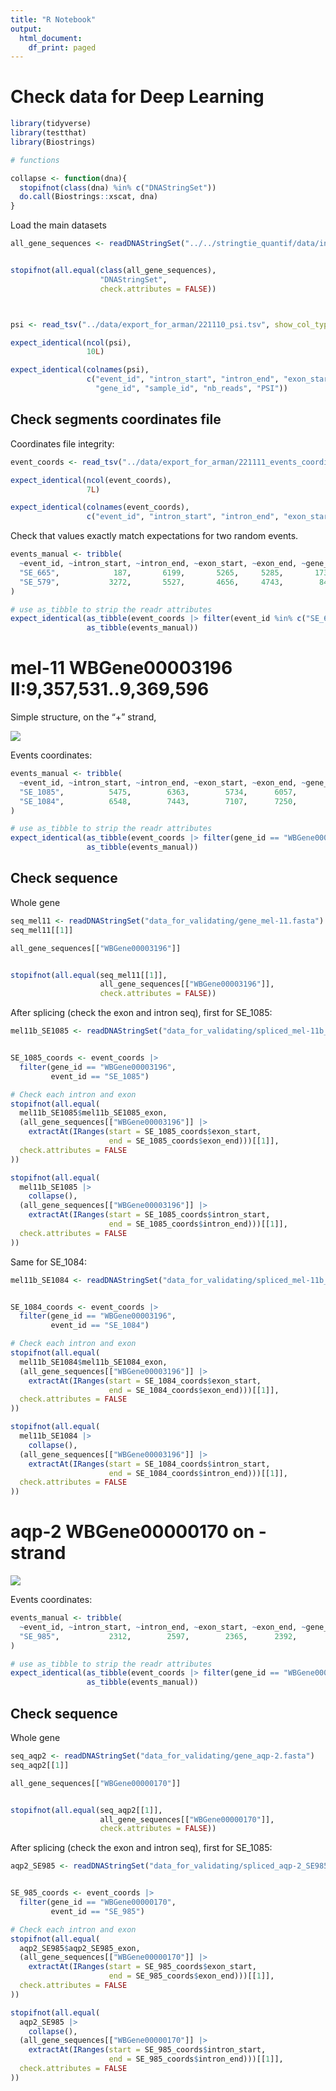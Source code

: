```yaml
---
title: "R Notebook"
output:
  html_document:
    df_print: paged
---
```


# Check data for Deep Learning


```r
library(tidyverse)
library(testthat)
library(Biostrings)

# functions

collapse <- function(dna){
  stopifnot(class(dna) %in% c("DNAStringSet"))
  do.call(Biostrings::xscat, dna)
}
```

Load the main datasets

```r
all_gene_sequences <- readDNAStringSet("../../stringtie_quantif/data/intermediates_for_DL/220920_gene_sequences.fa.gz")


stopifnot(all.equal(class(all_gene_sequences),
                    "DNAStringSet",
                    check.attributes = FALSE))



psi <- read_tsv("../data/export_for_arman/221110_psi.tsv", show_col_types = FALSE)

expect_identical(ncol(psi),
                 10L)

expect_identical(colnames(psi),
                 c("event_id", "intron_start", "intron_end", "exon_start", "exon_end", "gene_length",
                   "gene_id", "sample_id", "nb_reads", "PSI"))

```


## Check segments coordinates file

Coordinates file integrity:

```r
event_coords <- read_tsv("../data/export_for_arman/221111_events_coordinates.tsv",show_col_types = FALSE)

expect_identical(ncol(event_coords),
                 7L)

expect_identical(colnames(event_coords),
                 c("event_id", "intron_start", "intron_end", "exon_start", "exon_end", "gene_length", "gene_id"))

```



Check that values exactly match expectations for two random events.

```r
events_manual <- tribble(
  ~event_id, ~intron_start, ~intron_end, ~exon_start, ~exon_end, ~gene_length, ~gene_id,
  "SE_665",            187,       6199,       5265,     5285,       17384, "WBGene00021355",
  "SE_579",           3272,       5527,       4656,     4743,        8491, "WBGene00017342"
)

# use as_tibble to strip the readr attributes
expect_identical(as_tibble(event_coords |> filter(event_id %in% c("SE_665","SE_579"))),
                 as_tibble(events_manual))


```




#  mel-11  WBGene00003196   II:9,357,531..9,369,596

Simple structure, on the "+" strand, 

![](figures/mel-11_genome_browser.png)



Events coordinates:

```r
events_manual <- tribble(
  ~event_id, ~intron_start, ~intron_end, ~exon_start, ~exon_end, ~gene_length, ~gene_id,
  "SE_1085",          5475,        6363,        5734,      6057,        10570, "WBGene00003196",
  "SE_1084",          6548,        7443,        7107,      7250,        10570, "WBGene00003196"
)

# use as_tibble to strip the readr attributes
expect_identical(as_tibble(event_coords |> filter(gene_id == "WBGene00003196")),
                 as_tibble(events_manual))
```


## Check sequence


Whole gene

```r
seq_mel11 <- readDNAStringSet("data_for_validating/gene_mel-11.fasta")
seq_mel11[[1]]

all_gene_sequences[["WBGene00003196"]]


stopifnot(all.equal(seq_mel11[[1]],
                    all_gene_sequences[["WBGene00003196"]],
                    check.attributes = FALSE))

```

After splicing (check the exon and intron seq), first for SE_1085:

```r
mel11b_SE1085 <- readDNAStringSet("data_for_validating/spliced_mel-11b_SE1085.fasta")


SE_1085_coords <- event_coords |>
  filter(gene_id == "WBGene00003196",
         event_id == "SE_1085")

# Check each intron and exon
stopifnot(all.equal(
  mel11b_SE1085$mel11b_SE1085_exon,
  (all_gene_sequences[["WBGene00003196"]] |> 
    extractAt(IRanges(start = SE_1085_coords$exon_start,
                      end = SE_1085_coords$exon_end)))[[1]],
  check.attributes = FALSE
))

stopifnot(all.equal(
  mel11b_SE1085 |>
    collapse(),
  (all_gene_sequences[["WBGene00003196"]] |> 
    extractAt(IRanges(start = SE_1085_coords$intron_start,
                      end = SE_1085_coords$intron_end)))[[1]],
  check.attributes = FALSE
))


```

Same for SE_1084:

```r
mel11b_SE1084 <- readDNAStringSet("data_for_validating/spliced_mel-11b_SE1084.fasta")


SE_1084_coords <- event_coords |>
  filter(gene_id == "WBGene00003196",
         event_id == "SE_1084")

# Check each intron and exon
stopifnot(all.equal(
  mel11b_SE1084$mel11b_SE1084_exon,
  (all_gene_sequences[["WBGene00003196"]] |> 
    extractAt(IRanges(start = SE_1084_coords$exon_start,
                      end = SE_1084_coords$exon_end)))[[1]],
  check.attributes = FALSE
))

stopifnot(all.equal(
  mel11b_SE1084 |>
    collapse(),
  (all_gene_sequences[["WBGene00003196"]] |> 
    extractAt(IRanges(start = SE_1084_coords$intron_start,
                      end = SE_1084_coords$intron_end)))[[1]],
  check.attributes = FALSE
))


```


# aqp-2 WBGene00000170 on - strand

![](figures/aqp-2_genome_browser.png)


Events coordinates:

```r
events_manual <- tribble(
  ~event_id, ~intron_start, ~intron_end, ~exon_start, ~exon_end, ~gene_length, ~gene_id,
  "SE_985",           2312,        2597,        2365,      2392,         2934, "WBGene00000170"
)

# use as_tibble to strip the readr attributes
expect_identical(as_tibble(event_coords |> filter(gene_id == "WBGene00000170")),
                 as_tibble(events_manual))
```


## Check sequence


Whole gene

```r
seq_aqp2 <- readDNAStringSet("data_for_validating/gene_aqp-2.fasta")
seq_aqp2[[1]]

all_gene_sequences[["WBGene00000170"]]


stopifnot(all.equal(seq_aqp2[[1]],
                    all_gene_sequences[["WBGene00000170"]],
                    check.attributes = FALSE))

```

After splicing (check the exon and intron seq), first for SE_1085:

```r
aqp2_SE985 <- readDNAStringSet("data_for_validating/spliced_aqp-2_SE985.fasta")


SE_985_coords <- event_coords |>
  filter(gene_id == "WBGene00000170",
         event_id == "SE_985")

# Check each intron and exon
stopifnot(all.equal(
  aqp2_SE985$aqp2_SE985_exon,
  (all_gene_sequences[["WBGene00000170"]] |> 
    extractAt(IRanges(start = SE_985_coords$exon_start,
                      end = SE_985_coords$exon_end)))[[1]],
  check.attributes = FALSE
))

stopifnot(all.equal(
  aqp2_SE985 |>
    collapse(),
  (all_gene_sequences[["WBGene00000170"]] |> 
    extractAt(IRanges(start = SE_985_coords$intron_start,
                      end = SE_985_coords$intron_end)))[[1]],
  check.attributes = FALSE
))


```














<br/><br/><br/><br/>